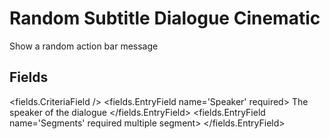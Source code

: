 
# Random Subtitle Dialogue Cinematic 

Show a random action bar message


## Fields

<fields.CriteriaField />
<fields.EntryField name='Speaker' required>
     The speaker of the dialogue
</fields.EntryField>
<fields.EntryField name='Segments' required multiple segment>
</fields.EntryField>
